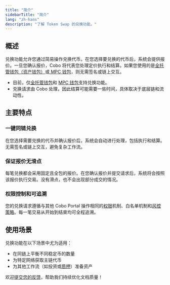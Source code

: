 ```yaml
---
title: "简介"
sidebarTitle: "简介"
lang: "zh-hans"
description: "了解 Token Swap 的兑换功能。"
---
```


## 概述
兑换功能允许您通过简易操作兑换代币。在您选择要兑换的代币后，系统会提供报价。一旦您确认报价，Cobo 将代表您处理定价执行和结算。如果您使用的是[全托管钱包（资产钱包）](/cn/portal/custodial-wallets/asset-wallets/set-up)或[ MPC 钱包](/cn/portal/mpc-wallets/introduction)，则无需签名或链上交互。

<Note><ul><li>目前，仅[全托管钱包](/cn/portal/custodial-wallets/introduction)和 [MPC 钱包](/cn/portal/mpc-wallets/introduction)支持兑换功能。</li><li>兑换请求由 Cobo 处理，因此结算可能需要一些时间，具体取决于底层链和流动性。</li></ul></Note>

## 主要特点

### 一键同链兑换  
在您选择需要兑换的代币并确认报价后，系统会自动进行处理，包括执行和结算。无需签名或链上交互，避免复杂工作流。

### 保证报价无滑点
每笔兑换都会采用固定且全包的报价。在您确认报价并提交请求后，系统将会按照该报价执行交易。没有滑点，也不会出现部分成交的情况。

### 权限控制和可追溯
您的兑换请求遵循与其他 Cobo Portal 操作相同的[权限](/cn/portal/risk-controls/roles-and-permissions)机制、白名单机制和[风控策略](/cn/portal/risk-controls/introduction)。每一笔交易从开始到结束均可全程追溯。

## 使用场景

兑换功能在以下场景中尤为适用：
- 在同链上平衡不同稳定币的数量
- 为特定网络获取主链代币
- 为其他工作流（如投资或[质押](/cn/apps/staking/introduction)）准备资产

<Tip>欢迎[提交您的反馈](https://forms.zohopublic.com/cobo/form/DocumentFeedbackForm/formperma/QvLOhxJv1_JMsJ-1dleZ8Itb_7rzN-LtgvsDdxosoVI?referrername=manuals)，帮助我们持续优化文档质量！</Tip>